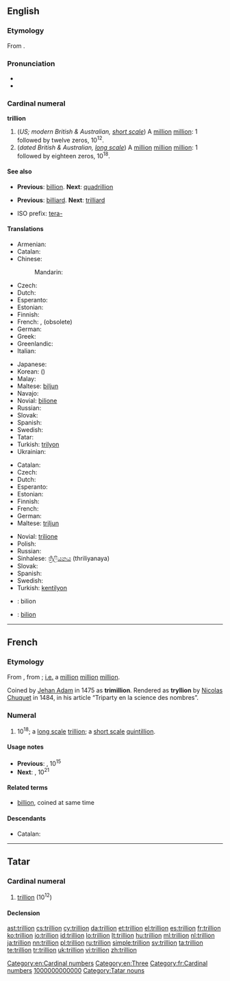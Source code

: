 {{also|Trillion}}
==English==
{{wikipedia|Long and short scales}}

===Etymology===
From {{etyl|fr}} {{term|trillion|lang=fr}}.

===Pronunciation===
* {{audio|en-us-trillion.ogg|Audio (US)}}
* {{rhymes|ɪljən}}

===Cardinal numeral===
'''trillion'''

# (''US; modern British & Australian, [[w:Long and short scales|short scale]]'') A [[million]] [[million]]: 1 followed by twelve zeros, 10<sup>12</sup>.
# (''dated British & Australian, [[w:Long and short scales|long scale]]'') A [[million]] [[million]] [[million]]: 1 followed by eighteen zeros, 10<sup>18</sup>.

====See also====
* {{qualifier|short scale}} '''Previous''': [[billion]]. '''Next''': [[quadrillion]]
* {{qualifier|long scale}} '''Previous''': [[billiard]]. '''Next''': [[trilliard]]
* ISO prefix: [[tera-]]

====Translations====
{{trans-top|a million million, 10<sup>12</sup>}}
* Armenian: {{t-|hy|տրիլիոն|tr=trilion}}
* Catalan: {{t+|ca|bilió}}
* Chinese:
*: Mandarin: {{t+|cmn|兆|tr=zhào|sc=Hani}}
* Czech: {{t+|cs|bilión|m}}
* Dutch: {{t+|nl|biljoen|n}}
* Esperanto: {{t-|eo|duiliono}}
* Estonian: {{t-|et|biljon}}
* Finnish: {{t+|fi|biljoona}}
* French: {{t+|fr|billion|m}}, (obsolete) {{t+|fr|trillion|m}}
* German: {{t+|de|Billion|f}}
* Greek: {{t+|el|τρισεκατομμύριο|n|tr=trisekatommýrio}}
* Greenlandic: {{t-|kl|billioni}}
* Italian: {{t-|it|trilione|f}}
{{trans-mid}}
* Japanese: {{t+|ja|兆|tr=[[ちょう]], chō}}
* Korean: {{t+|ko|조|tr=jo|sc=Hang}} ({{t+|ko|兆|sc=Hang}})
* Malay: {{t-|ms|trilion}}
* Maltese: [[biljun]]
* Navajo: {{tø|nv|chiyóón}}
* Novial: [[bilione]]
* Russian: {{t+|ru|триллион|m|tr=trillión}}
* Slovak: {{t-|sk|bilión|m}}
* Spanish: {{t+|es|billón|m}}
* Swedish: {{t+|sv|biljon|c}}
* Tatar: {{t+|tt|триллион|tr=trillion|sc=Cyrl}}
* Turkish: [[trilyon]]
* Ukrainian: {{t+|uk|трильйон|m|tr=trylʹjón}}
{{trans-bottom}}

{{trans-top|a million million million, 10<sup>18</sup>}}
* Catalan: {{t+|ca|trilió}}
* Czech: {{t-|cs|trilión|m}}
* Dutch: {{t+|nl|triljoen|n}}
* Esperanto: {{t-|eo|triiliono}}
* Estonian: {{t-|et|triljon}}
* Finnish: {{t+|fi|triljoona}}
* French: {{t+|fr|trillion|m}}
* German: {{t+|de|Trillion|f}}
* Maltese: [[triljun]]
{{trans-mid}}
* Novial: [[trilione]]
* Polish: {{t+|pl|trylion|m}}
* Russian: {{t+|ru|квинтиллион|m|tr=kvintillión}}
* Sinhalese: [[ත්‍රිලියනය]] (thriliyanaya)
* Slovak: {{t-|sk|trilión|m}}
* Spanish: {{t+|es|trillón|m}}
* Swedish: {{t+|sv|triljon|c}}
* Turkish: [[kentilyon]]
{{trans-bottom}}

{{checktrans}}
* {{ttbc|sh}}: bilion {{m}}
* {{ttbc|ro}}: [[bilion]] {{n}}

[[Category:en:Cardinal numbers]]
[[Category:en:Three]]

----

==French==

===Etymology===
From {{confix|tri|gloss1=three|illion|lang=fr}}, from {{term|million|lang=fr}}; [[i.e.]] a [[million]] [[million]] [[million]].

Coined by [[w:Jehan Adam|Jehan Adam]] in 1475 as '''trimillion'''.<!--<ref name="genevieve" /> <ref name="parchemin" /> <ref name="thorndike" />-->
Rendered as '''tryllion''' by [[w:Nicolas Chuquet|Nicolas Chuquet]] in 1484, in his article “Triparty en la science des nombres”.<!--<ref name="Chuquet1" /> <ref name="Chuquet2" />-->

===Numeral===
{{head|fr|numeral}}

# 10<sup>18</sup>; a [[w:Long and short scales|long scale]] [[trillion#English|trillion]]; a [[w:Long and short scales|short scale]] [[quintillion]].

====Usage notes====
* '''Previous''': {{l|fr|billiard}}, 10<sup>15</sup>
* '''Next''': {{l|fr|trilliard}}, 10<sup>21</sup>

====Related terms====
* [[billion]], coined at same time

====Descendants====
* Catalan: {{l|ca|trilió}}

[[Category:fr:Cardinal numbers]]

----

==Tatar==

===Cardinal numeral===
{{tt-pos|noun|l|c|триллион}}

# {{cardinal|lang=tt}} [[trillion]] (10<sup>12</sup>)

====Declension====
{{crh-latin-noun|nıñ|ga|nı|da|nan}}

[[Category:tt:Cardinal numbers|1000000000000]]
[[Category:Tatar nouns]]

[[ast:trillion]]
[[cs:trillion]]
[[cy:trillion]]
[[da:trillion]]
[[et:trillion]]
[[el:trillion]]
[[es:trillion]]
[[fr:trillion]]
[[ko:trillion]]
[[io:trillion]]
[[id:trillion]]
[[lo:trillion]]
[[lt:trillion]]
[[hu:trillion]]
[[ml:trillion]]
[[nl:trillion]]
[[ja:trillion]]
[[nn:trillion]]
[[pl:trillion]]
[[ru:trillion]]
[[simple:trillion]]
[[sv:trillion]]
[[ta:trillion]]
[[te:trillion]]
[[tr:trillion]]
[[uk:trillion]]
[[vi:trillion]]
[[zh:trillion]]
